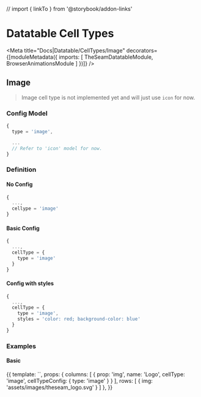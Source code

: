 // import { linkTo } from '@storybook/addon-links'



# Datatable Cell Types

<Meta title="Docs|Datatable/CellTypes/Image" decorators={[moduleMetadata({
  imports: [
    TheSeamDatatableModule,
    BrowserAnimationsModule
  ]
})]} />

## Image

> Image cell type is not implemented yet and will just use `icon` for now.

### Config Model

```js
{
  type = 'image',

  ...
  // Refer to 'icon' model for now.
}
```

### Definition

#### No Config

```js
{
  ...,
  cellype = 'image'
}
```

#### Basic Config

```js
{
  ...,
  cellType = {
    type = 'image'
  }
}
```

#### Config with styles

```js
{
  ...,
  cellType = {
    type = 'image',
    styles = 'color: red; background-color: blue'
  }
}
```

### Examples

#### Basic

<Preview>
  <Story name="Basic" height="150px">
    {{
      template: `<seam-datatable class="vw-100 vh-100" [columns]="columns" [rows]="rows"></seam-datatable>`,
      props: {
        columns: [
          { prop: 'img', name: 'Logo', cellType: 'image', cellTypeConfig: { type: 'image' } }
        ],
        rows: [
          { img: 'assets/images/theseam_logo.svg' }
        ]
      },
    }}
  </Story>
</Preview>
